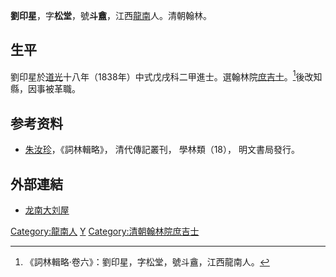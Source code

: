 '''劉印星'''，字'''松堂'''，號'''斗盦'''，江西[[龍南|龍南]]人。清朝翰林。

== 生平 ==
劉印星於[[道光|道光]]十八年（1838年）中式戊戌科二甲進士。選翰林院[[庶吉士|庶吉士]]。<ref>《詞林輯略·卷六》：劉印星，字松堂，號斗盦，江西龍南人。</ref>後改知縣，因事被革職。

== 参考资料 ==
{{reflist}}
*[[朱汝珍|朱汝珍]]，《詞林輯略》， 清代傳記叢刊， 學林類（18）， 明文書局發行。

==外部連結==
*[http://qun.51.com/city1331/topic.php?pid=11551 龙南大刘屋]

{{道光十八年戊戌科殿試金榜}}

{{Authority control}}

{{DEFAULTSORT:Liu劉}}
[[Category:龍南人|Category:龍南人]]
[[Category:劉姓|Y]]
[[Category:清朝翰林院庶吉士|Category:清朝翰林院庶吉士]]


{{清朝人物小作品}}
